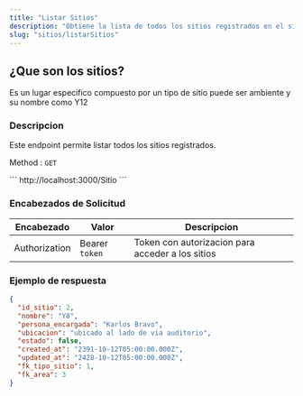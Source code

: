 ```yaml
---
title: "Listar Sitios"
description: "Obtiene la lista de todos los sitios registrados en el sistema."
slug: "sitios/listarSitios"
---
```


<h2>¿Que son los sitios?</h2>

Es un lugar especifico compuesto por un tipo de sitio puede ser ambiente y su nombre como Y12 

<h3>Descripcion</h3>

Este endpoint permite listar todos los sitios registrados.

Method : `GET`

<Tabs>
  <TabItem label="Endpoint">
  ```
  http://localhost:3000/Sitio
  ```
  </TabItem>
</Tabs>

<h3>Encabezados de Solicitud</h3>

| Encabezado | Valor | Descripcion
|----------|-------| -------
| Authorization |  Bearer `token` | Token con autorizacion para acceder a los sitios


<h3>Ejemplo de respuesta</h3>


<Tabs>
  <TabItem label="Status 200">

  ```json
{
    "id_sitio": 2,
    "nombre": "Y8",
    "persona_encargada": "Karlos Bravo",
    "ubicacion": "ubicado al lado de via auditorio",
    "estado": false,
    "created_at": "2391-10-12T05:00:00.000Z",
    "updated_at": "2428-10-12T05:00:00.000Z",
    "fk_tipo_sitio": 1,
    "fk_area": 3
  }
```
  </TabItem>
</Tabs>
